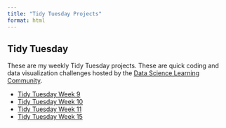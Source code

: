 ```yaml
---
title: "Tidy Tuesday Projects"
format: html
---
```


## Tidy Tuesday {#projects}

These are my weekly Tidy Tuesday projects. These are quick coding and data visualization challenges hosted by the [Data Science Learning Community](https://github.com/rfordatascience/tidytuesday).  

- [Tidy Tuesday Week 9](projects/tidy-tuesday-20250304.html)
- [Tidy Tuesday Week 10](projects/tidy-tuesday-20250311.html)
- [Tidy Tuesday Week 11](projects/tidy-tues-wk11.html)
- [Tidy Tuesday Week 15](projects/tidy-tuesday-20250415.html)